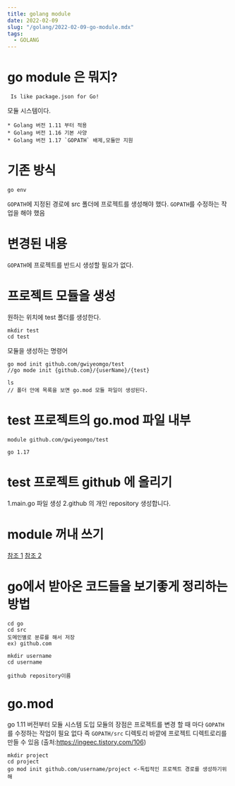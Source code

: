```yaml
---
title: golang module
date: 2022-02-09
slug: "/golang/2022-02-09-go-module.mdx"
tags:
  - GOLANG
---
```


# go module 은 뭐지?

` Is like package.json for Go!`

모듈 시스템이다.

```
* Golang 버전 1.11 부터 적용
* Golang 버전 1.16 기본 사양
* Golang 버전 1.17 `GOPATH` 배제,모듈만 지원
```

# 기존 방식

`go env`

`GOPATH`에 지정된 경로에 src 폴더에 프로젝트를 생성해야 했다.
`GOPATH`를 수정하는 작업을 해야 했음


# 변경된 내용

`GOPATH`에 프로젝트를 반드시 생성할 필요가 없다.


# 프로젝트 모듈을 생성

원하는 위치에 test 폴더를 생성한다.
```shell
mkdir test
cd test
``` 
모듈을 생성하는 명령어
 ```shell
 go mod init github.com/gwiyeomgo/test
//go mode init {github.com}/{userName}/{test}

ls
// 폴더 안에 목록을 보면 go.mod 모듈 파일이 생성된다.
 ```

# test 프로젝트의 go.mod 파일 내부

 ```
module github.com/gwiyeomgo/test

go 1.17
 ```

# test 프로젝트 github 에 올리기

1.main.go 파일 생성
2.github 의 개인 repository 생성합니다.

# module 꺼내 쓰기


[참조 1](https://dev-yakuza.posstree.com/ko/golang/module/)
[참조 2](https://www.vompressor.com/go-mod/)


# go에서 받아온 코드들을 보기좋게 정리하는 방법
```
cd go
cd src
도메인별로 분류를 해서 저장
ex) github.com

mkdir username
cd username

github repository이름
```

# go.mod

go 1.11 버전부터 모듈 시스템 도입
모듈의 장점은 프로젝트를 변경 할 때 마다 `GOPATH`를 수정하는 작업이 필요 없다
즉 `GOPATH/src` 디렉토리 바깥에 프로젝트 디렉트로리를 만들 수 있음
(출처:https://ingeec.tistory.com/106)

```
mkdir project
cd project
go mod init github.com/username/project <-독립적인 프로젝트 경로를 생성하기위해
```

